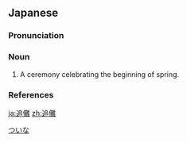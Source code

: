 ==Japanese==
{{wikipedia|lang=ja}}
{{ja-kanjitab|つい|な|yomi=o}}

===Pronunciation===
{{ja-pron|yomi=o|ついな|acc=0|acc_ref=DJR,NHK}}

===Noun===
{{ja-noun|ついな}}

# A ceremony celebrating the beginning of spring.

===References===
<references/>

[[Category:ja:Festivals|ついな]]

[[ja:追儺]]
[[zh:追儺]]